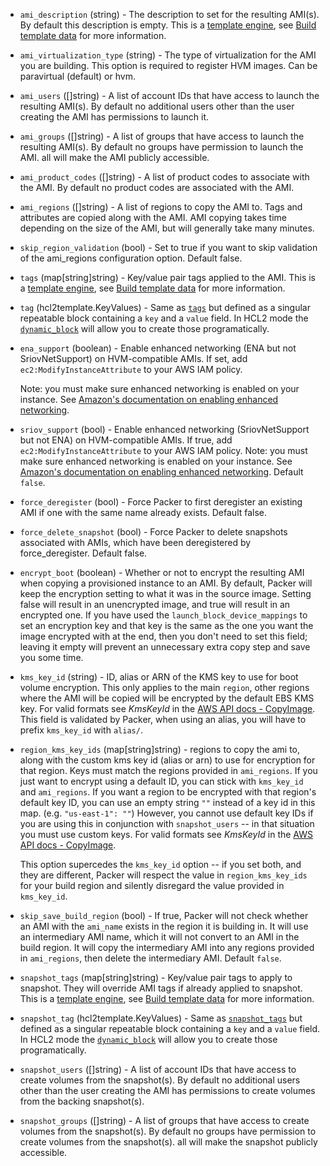 <!-- Code generated from the comments of the AMIConfig struct in builder/amazon/common/ami_config.go; DO NOT EDIT MANUALLY -->

-   `ami_description` (string) - The description to set for the resulting
    AMI(s). By default this description is empty.  This is a
    [template engine](/docs/templates/engine), see [Build template
    data](#build-template-data) for more information.
    
-   `ami_virtualization_type` (string) - The type of virtualization for the AMI
    you are building. This option is required to register HVM images. Can be
    paravirtual (default) or hvm.
    
-   `ami_users` ([]string) - A list of account IDs that have access to
    launch the resulting AMI(s). By default no additional users other than the
    user creating the AMI has permissions to launch it.
    
-   `ami_groups` ([]string) - A list of groups that have access to
    launch the resulting AMI(s). By default no groups have permission to launch
    the AMI. all will make the AMI publicly accessible.
    
-   `ami_product_codes` ([]string) - A list of product codes to
    associate with the AMI. By default no product codes are associated with the
    AMI.
    
-   `ami_regions` ([]string) - A list of regions to copy the AMI to.
    Tags and attributes are copied along with the AMI. AMI copying takes time
    depending on the size of the AMI, but will generally take many minutes.
    
-   `skip_region_validation` (bool) - Set to true if you want to skip
    validation of the ami_regions configuration option. Default false.
    
-   `tags` (map[string]string) - Key/value pair tags applied to the AMI. This is a [template
    engine](/docs/templates/engine), see [Build template
    data](#build-template-data) for more information.
    
-   `tag` (hcl2template.KeyValues) - Same as [`tags`](#tags) but defined as a singular repeatable block
    containing a `key` and a `value` field. In HCL2 mode the
    [`dynamic_block`](/docs/configuration/from-1.5/expressions#dynamic-blocks)
    will allow you to create those programatically.
    
-   `ena_support` (boolean) - Enable enhanced networking (ENA but not SriovNetSupport) on
    HVM-compatible AMIs. If set, add `ec2:ModifyInstanceAttribute` to your
    AWS IAM policy.
    
    Note: you must make sure enhanced networking is enabled on your
    instance. See [Amazon's documentation on enabling enhanced
    networking](https://docs.aws.amazon.com/AWSEC2/latest/UserGuide/enhanced-networking.html#enabling_enhanced_networking).
    
-   `sriov_support` (bool) - Enable enhanced networking (SriovNetSupport but not ENA) on
    HVM-compatible AMIs. If true, add `ec2:ModifyInstanceAttribute` to your
    AWS IAM policy. Note: you must make sure enhanced networking is enabled
    on your instance. See [Amazon's documentation on enabling enhanced
    networking](https://docs.aws.amazon.com/AWSEC2/latest/UserGuide/enhanced-networking.html#enabling_enhanced_networking).
    Default `false`.
    
-   `force_deregister` (bool) - Force Packer to first deregister an existing
    AMI if one with the same name already exists. Default false.
    
-   `force_delete_snapshot` (bool) - Force Packer to delete snapshots
    associated with AMIs, which have been deregistered by force_deregister.
    Default false.
    
-   `encrypt_boot` (boolean) - Whether or not to encrypt the resulting AMI when
    copying a provisioned instance to an AMI. By default, Packer will keep the
    encryption setting to what it was in the source image. Setting false will
    result in an unencrypted image, and true will result in an encrypted one.
    If you have used the `launch_block_device_mappings` to set an encryption
    key and that key is the same as the one you want the image encrypted with
    at the end, then you don't need to set this field; leaving it empty will
    prevent an unnecessary extra copy step and save you some time.
    
-   `kms_key_id` (string) - ID, alias or ARN of the KMS key to use for boot volume encryption. This
    only applies to the main `region`, other regions where the AMI will be
    copied will be encrypted by the default EBS KMS key. For valid formats
    see *KmsKeyId* in the [AWS API docs -
    CopyImage](https://docs.aws.amazon.com/AWSEC2/latest/APIReference/API_CopyImage.html).
    This field is validated by Packer, when using an alias, you will have to
    prefix `kms_key_id` with `alias/`.
    
-   `region_kms_key_ids` (map[string]string) - regions to copy the ami to, along with the custom kms key id (alias or
    arn) to use for encryption for that region. Keys must match the regions
    provided in `ami_regions`. If you just want to encrypt using a default
    ID, you can stick with `kms_key_id` and `ami_regions`. If you want a
    region to be encrypted with that region's default key ID, you can use an
    empty string `""` instead of a key id in this map. (e.g. `"us-east-1":
    ""`) However, you cannot use default key IDs if you are using this in
    conjunction with `snapshot_users` -- in that situation you must use
    custom keys. For valid formats see *KmsKeyId* in the [AWS API docs -
    CopyImage](https://docs.aws.amazon.com/AWSEC2/latest/APIReference/API_CopyImage.html).
    
    This option supercedes the `kms_key_id` option -- if you set both, and
    they are different, Packer will respect the value in
    `region_kms_key_ids` for your build region and silently disregard the
    value provided in `kms_key_id`.
    
-   `skip_save_build_region` (bool) - If true, Packer will not check whether an AMI with the `ami_name` exists
    in the region it is building in. It will use an intermediary AMI name,
    which it will not convert to an AMI in the build region. It will copy
    the intermediary AMI into any regions provided in `ami_regions`, then
    delete the intermediary AMI. Default `false`.
    
-   `snapshot_tags` (map[string]string) - Key/value pair tags to apply to snapshot. They will override AMI tags if
    already applied to snapshot. This is a [template
    engine](/docs/templates/engine), see [Build template
    data](#build-template-data) for more information.
    
-   `snapshot_tag` (hcl2template.KeyValues) - Same as [`snapshot_tags`](#snapshot_tags) but defined as a singular
    repeatable block containing a `key` and a `value` field. In HCL2 mode the
    [`dynamic_block`](/docs/configuration/from-1.5/expressions#dynamic-blocks)
    will allow you to create those programatically.
    
-   `snapshot_users` ([]string) - A list of account IDs that have
    access to create volumes from the snapshot(s). By default no additional
    users other than the user creating the AMI has permissions to create
    volumes from the backing snapshot(s).
    
-   `snapshot_groups` ([]string) - A list of groups that have access to
    create volumes from the snapshot(s). By default no groups have permission
    to create volumes from the snapshot(s). all will make the snapshot
    publicly accessible.
    